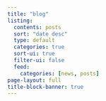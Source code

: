 ```yaml
---
title: "blog"
listing:
  contents: posts
  sort: "date desc"
  type: default
  categories: true
  sort-ui: true
  filter-ui: false
  feed: 
    categories: [news, posts]
page-layout: full
title-block-banner: true
---
```



